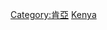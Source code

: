 {{catmore}}
{{Commonscat|Economy of Kenya‎}}

[[Category:肯亞|Category:肯亞]]
[[Category:非洲各国经济‎|Kenya‎]]